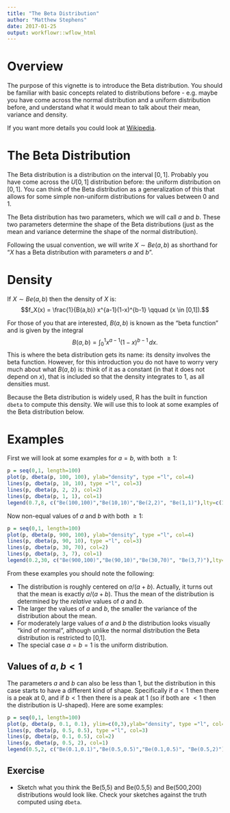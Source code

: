 ```yaml
---
title: "The Beta Distribution"
author: "Matthew Stephens"
date: 2017-01-25
output: workflowr::wflow_html
---
```






# Overview

The purpose of this vignette is to introduce the Beta distribution. You should be familiar with basic concepts related to distributions before - e.g. maybe you have come across the normal distribution and a uniform distribution before, and understand what it would mean to talk about their mean, variance and density.

If you want more details you could look at [Wikipedia](https://en.wikipedia.org/wiki/Beta_distribution).

# The Beta Distribution

The Beta distribution is a distribution on the interval $[0,1]$. Probably you have come
across the $U[0,1]$ distribution before: the uniform distribution on $[0,1]$. 
You can think of the Beta distribution as a generalization of this that allows for some simple non-uniform distributions for values between 0 and 1. 

The Beta distribution has two parameters, which we will call $a$ and $b$. These two parameters determine the shape of the Beta distributions (just as the mean and variance determine the shape of the normal distribution). 

Following the usual convention, we will write $X \sim Be(a,b)$ as shorthand for "$X$ has a Beta distribution with parameters $a$ and $b$".

# Density

If $X \sim Be(a,b)$ then the density of $X$ is:
$$f_X(x) = \frac{1}{B(a,b)} x^{a-1}(1-x)^{b-1} \qquad (x \in [0,1]).$$

For those of you that are interested, $B(a,b)$ is known as the "beta function" and
is given by the integral 
$$B(a,b) = \int_0^1 x^{a-1} (1-x)^{b-1} \,dx.$$ 
This is where the beta distribution gets its name: its density involves the beta function.
However, for this introduction you do not have to worry very much about what $B(a,b)$ is: think of it as a constant (in that it does not depend on $x$), that is included so that the density integrates to 1, as all densities must. 

Because the Beta distribution is widely used, R has the built in function `dbeta` to compute this density. We will use this to look at some examples of the Beta distribution below.

# Examples

First we will look at some examples for $a=b$, with both $\geq 1$:
```r
p = seq(0,1, length=100)
plot(p, dbeta(p, 100, 100), ylab="density", type ="l", col=4)
lines(p, dbeta(p, 10, 10), type ="l", col=3)
lines(p, dbeta(p, 2, 2), col=2) 
lines(p, dbeta(p, 1, 1), col=1) 
legend(0.7,8, c("Be(100,100)","Be(10,10)","Be(2,2)", "Be(1,1)"),lty=c(1,1,1,1),col=c(4,3,2,1))
```


Now non-equal values of $a$ and $b$ with both $\geq 1$:
```r
p = seq(0,1, length=100)
plot(p, dbeta(p, 900, 100), ylab="density", type ="l", col=4)
lines(p, dbeta(p, 90, 10), type ="l", col=3)
lines(p, dbeta(p, 30, 70), col=2) 
lines(p, dbeta(p, 3, 7), col=1) 
legend(0.2,30, c("Be(900,100)","Be(90,10)","Be(30,70)", "Be(3,7)"),lty=c(1,1,1,1),col=c(4,3,2,1))
```


From these examples you should note the following:

  - The distribution is roughly centered on $a/(a+b)$. Actually, it turns out that the mean is exactly $a/(a+b)$. Thus the mean of the distribution is determined by the *relative* values of $a$ and $b$.
  - The larger the values of $a$ and $b$, the smaller the variance of the distribution about the mean. 
  - For moderately large values of $a$ and $b$ the distribution looks visually "kind of normal", although unlike the normal distribution the Beta distribution is restricted to [0,1].  
  - The special case $a=b=1$ is the uniform distribution.
  
## Values of $a,b <1$

The parameters $a$ and $b$ can also be less than 1, but the distribution in this case starts to have a different kind of shape. Specifically if $a<1$ then there is a peak at 0, and if $b<1$ then there is a peak at 1 (so if both are $<1$ then the distribution is U-shaped). Here are some examples:
```r
p = seq(0,1, length=100)
plot(p, dbeta(p, 0.1, 0.1), ylim=c(0,3),ylab="density", type ="l", col=4)
lines(p, dbeta(p, 0.5, 0.5), type ="l", col=3)
lines(p, dbeta(p, 0.1, 0.5), col=2) 
lines(p, dbeta(p, 0.5, 2), col=1) 
legend(0.5,2, c("Be(0.1,0.1)","Be(0.5,0.5)","Be(0.1,0.5)", "Be(0.5,2)"),lty=c(1,1,1,1),col=c(4,3,2,1))
```

## Exercise

- Sketch what you think the Be(5,5) and Be(0.5,5) and Be(500,200) distributions would look like. Check your sketches against the truth computed using `dbeta`. 


